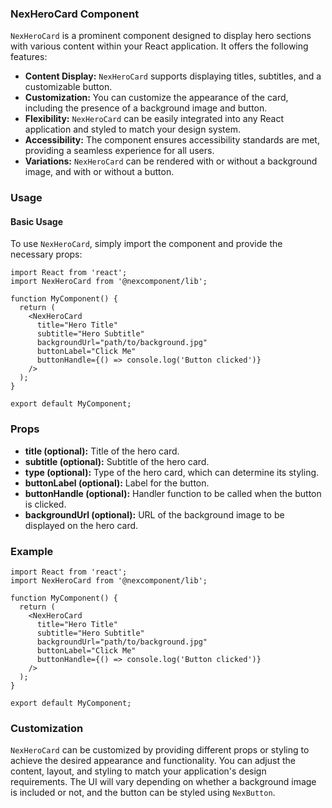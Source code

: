 ### NexHeroCard Component

`NexHeroCard` is a prominent component designed to display hero sections with various content within your React application. It offers the following features:

* **Content Display:** `NexHeroCard` supports displaying titles, subtitles, and a customizable button.
* **Customization:** You can customize the appearance of the card, including the presence of a background image and button.
* **Flexibility:** `NexHeroCard` can be easily integrated into any React application and styled to match your design system.
* **Accessibility:** The component ensures accessibility standards are met, providing a seamless experience for all users.
* **Variations:** `NexHeroCard` can be rendered with or without a background image, and with or without a button.

### Usage

#### Basic Usage

To use `NexHeroCard`, simply import the component and provide the necessary props:

```tsx
import React from 'react';
import NexHeroCard from '@nexcomponent/lib';

function MyComponent() {
  return (
    <NexHeroCard
      title="Hero Title"
      subtitle="Hero Subtitle"
      backgroundUrl="path/to/background.jpg"
      buttonLabel="Click Me"
      buttonHandle={() => console.log('Button clicked')}
    />
  );
}

export default MyComponent;
```

### Props

* **title (optional):** Title of the hero card.
* **subtitle (optional):** Subtitle of the hero card.
* **type (optional):** Type of the hero card, which can determine its styling.
* **buttonLabel (optional):** Label for the button.
* **buttonHandle (optional):** Handler function to be called when the button is clicked.
* **backgroundUrl (optional):** URL of the background image to be displayed on the hero card.



### Example

```tsx
import React from 'react';
import NexHeroCard from '@nexcomponent/lib';

function MyComponent() {
  return (
    <NexHeroCard
      title="Hero Title"
      subtitle="Hero Subtitle"
      backgroundUrl="path/to/background.jpg"
      buttonLabel="Click Me"
      buttonHandle={() => console.log('Button clicked')}
    />
  );
}

export default MyComponent;
```

### Customization

`NexHeroCard` can be customized by providing different props or styling to achieve the desired appearance and functionality. You can adjust the content, layout, and styling to match your application's design requirements. The UI will vary depending on whether a background image is included or not, and the button can be styled using `NexButton`.